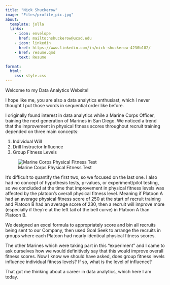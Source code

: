```yaml
---
title: "Nick Shuckerow"
image: "Files/profile_pic.jpg"
about:
  template: jolla
  links:
    - icon: envelope
      href: mailto:nshuckerow@ucsd.edu
    - icon: linkedin
      href: https://www.linkedin.com/in/nick-shuckerow-4230b182/
    - href: resume.qmd
      text: Resume

format:
  html:
    css: style.css
---
```


Welcome to my Data Analytics Website! 

I hope like me, you are also a data analytics enthusiast, which I never thought I put those words in sequential order like before.

 I originally found interest in data analytics while a Marine Corps Officer, training the next generation of Marines in San Diego. We noticed a trend that the improvement in physical fitness scores throughout recruit training depended on three main concepts:

1. Individual Will
2. Drill Instructor Influence
3. Group Fitness Levels

![Marine Corps Physical Fitness Test](Files/MCRD_PFT.jpg)

 It's difficult to quantify the first two, so we focused on the last one. I also had no concept of hypothesis tests, p-values, or experiment/pilot testing, so we concluded at the time that improvement in physical fitness levels was affected by the platoon's overall physical fitness level. Meaning if Platoon A had an average physical fitness score of 250 at the start of recruit training and Platoon B had an average score of 230, then a recruit will improve more (especially if they're at the left tail of the bell curve) in Platoon A than Platoon B. 

 We designed an excel formula to appropriately score and bin all recruits being sent to our Company, then used Goal Seek to arrange the recruits in groups where each Platoon had nearly identical physical fitness scores. 

The other Marines which were taking part in this "experiment" and I came to ask ourselves how we would definitively say that this would improve overall fitness scores. Now I know we should have asked, does group fitness levels influence individual fitness levels? If so, what is the level of influence?

That got me thinking about a career in data analytics, which here I am today.